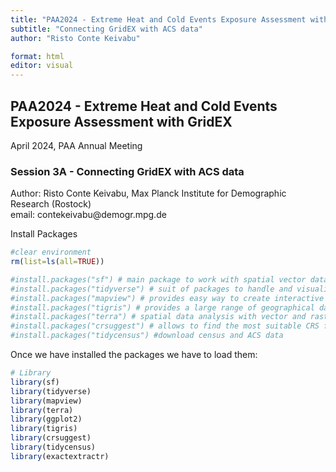 ```yaml
---
title: "PAA2024 - Extreme Heat and Cold Events Exposure Assessment with GridEX"
subtitle: "Connecting GridEX with ACS data"
author: "Risto Conte Keivabu"

format: html
editor: visual
---
```


## PAA2024 - Extreme Heat and Cold Events Exposure Assessment with GridEX

April 2024, PAA Annual Meeting

### Session 3A - Connecting GridEX with ACS data

Author: Risto Conte Keivabu, Max Planck Institute for Demographic Research (Rostock)\
email: contekeivabu\@demogr.mpg.de

Install Packages

```r
#clear environment
rm(list=ls(all=TRUE))

#install.packages("sf") # main package to work with spatial vector data in R 
#install.packages("tidyverse") # suit of packages to handle and visualize data 
#install.packages("mapview") # provides easy way to create interactive maps 
#install.packages("tigris") # provides a large range of geographical data for the US(e.g:census tracts, counties, roads)
#install.packages("terra") # spatial data analysis with vector and raster data
#install.packages("crsuggest") # allows to find the most suitable CRS for a certain location
#install.packages("tidycensus") #download census and ACS data
```

Once we have installed the packages we have to load them:

```r
# Library
library(sf)
library(tidyverse)
library(mapview)
library(terra)
library(ggplot2)
library(tigris)
library(crsuggest)
library(tidycensus)
library(exactextractr)
```
